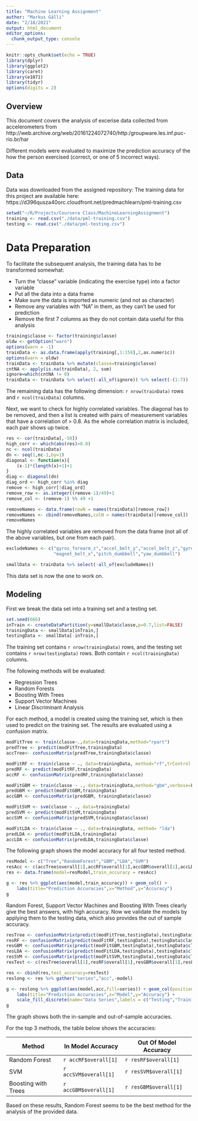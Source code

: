 ```yaml
---
title: "Machine Learning Assignment"
author: "Markus Gälli"
date: "2/18/2021"
output: html_document
editor_options: 
  chunk_output_type: console
---
```


```r
knitr::opts_chunk$set(echo = TRUE)
library(dplyr)
library(ggplot2)
library(caret)
library(e1071)
library(tidyr)
options(digits = 2)
```

## Overview

This document covers the analysis of excerise data collected from accelerometers from http://web.archive.org/web/20161224072740/http:/groupware.les.inf.puc-rio.br/har

Different models were evaluated to maximize the prediction accuracy of the how the person exercised (correct, or one of 5 incorrect ways).

## Data
 
Data was downloaded from the assigned repository:
The training data for this project are available here:
https://d396qusza40orc.cloudfront.net/predmachlearn/pml-training.csv



```r
setwd("~/R/Projects/Coursera Class/MachineLearningAssignment")
training <- read.csv("./data/pml-training.csv")
testing <- read.csv("./data/pml-testing.csv")
```

# Data Preparation
To facilitate the subsequent analysis, the training data has to be transformed somewhat:

- Turn the "classe" variable (indicating the exercise type) into a factor variable
- Put all the data into a data frame
- Make sure the data is imported as numeric (and not as character)
- Remove any variables with "NA" in them, as they can't be used for prediction
- Remove the first 7 columns as they do not contain data useful for this analysis

```r
training$classe <- factor(training$classe)
oldw <- getOption("warn")
options(warn = -1)
trainData <- as.data.frame(apply(training[,1:159],2,as.numeric))
options(warn = oldw)
trainData <- trainData %>% mutate(classe=training$classe)
cntNA <- apply(is.na(trainData), 2, sum)
ignore=which(cntNA != 0)
trainData <- trainData %>% select(-all_of(ignore)) %>% select(-(1:7))
```

The remaining data has the following dimension: `r nrow(trainData)` rows and `r ncol(trainData)` columns.

Next, we want to check for highly correlated variables. The diagonal has to be removed, and then a list is created with pairs of measurement variables that have a correlation of > 0.8. As the whole correlation matrix is included, each pair shows up twice.

```r
res <- cor(trainData[,-50])
high_corr <- which(abs(res)>0.8)
nc <- ncol(trainData)
dn <- seq(1,nc-1,by=1)
diagonal <- function(x){
    (x-1)*(length(x)+1)+1
}
diag <- diagonal(dn)
diag_ord <- high_corr %in% diag
remove <- high_corr[!diag_ord]
remove_row <- as.integer((remove-1)/49)+1
remove_col <- (remove-1) %% 49 +1

removeNames <- data.frame(rowN = names(trainData)[remove_row])
removeNames <- cbind(removeNames,colN = names(trainData)[remove_col])
removeNames
```

The highly correlated variables are removed from the data frame (not all of the above variables, but one from each pair).

```r
excludeNames <- c("gyros_forearm_z","accel_belt_y","accel_belt_z","gyros_dumbbell_x","gyros_arm_y","magnet_arm_x","magnet_arm_z",
                  "magnet_belt_x","pitch_dumbbell","yaw_dumbbell")

smallData <- trainData %>% select(-all_of(excludeNames))

```

This data set is now the one to work on.

## Modeling

First we break the data set into a training set and a testing set.

```r
set.seed(666)
inTrain <- createDataPartition(y=smallData$classe,p=0.7,list=FALSE)
trainingData <- smallData[inTrain,]
testingData <- smallData[-inTrain,]

```

The training set contains `r nrow(trainingData)` rows, and the testing set contains `r nrow(testingData)` rows. Both contain `r ncol(trainingData)` columns.

The following methods will be evaluated:

- Regression Trees
- Random Forests
- Boosting With Trees
- Support Vector Machines
- Linear Discriminant Analysis

For each method, a model is created using the training set, which is then used to predict on the training set. The results are evaluated using a confusion matrix.

```r
modFitTree <- train(classe~.,data=trainingData,method="rpart")
predTree <- predict(modFitTree,trainingData)
accTree<- confusionMatrix(predTree,trainingData$classe)

```

```r
modFitRF <- train(classe ~ ., data=trainingData, method="rf",trControl = trainControl(method="cv"),number=3)
predRF <- predict(modFitRF,trainingData)
accRF <- confusionMatrix(predRF,trainingData$classe)
```

```r
modFitGBM <- train(classe ~ ., data=trainingData,method="gbm",verbose=FALSE)
predGBM <- predict(modFitGBM,trainingData)
accGBM <- confusionMatrix(predGBM, trainingData$classe)
```

```r
modFitSVM <- svm(classe ~ ., data=trainingData)
predSVM <- predict(modFitSVM,trainingData)
accSVM <- confusionMatrix(predSVM,trainingData$classe)
```

```R
modFitLDA <- train(classe ~ ., data=trainingData, method= "lda")
predLDA <- predict(modFitLDA,trainingData)
accLDA <- confusionMatrix(predLDA,trainingData$classe)
```


The following graph shows the model accuracy for all four tested method.
```r
resModel <- c("Tree","RandomForest","GBM","LDA","SVM") 
resAcc <- c(accTree$overall[1],accRF$overall[1],accGBM$overall[1],accLDA$overall[1],accSVM$overall[1])
res <- data.frame(model=resModel,train_accuracy = resAcc)

g <- res %>% ggplot(aes(model,train_accuracy)) + geom_col() + 
    labs(title="Prediction Accuracies",x="Method",y="Accuracy") 
g
```

Random Forest, Support Vector Machines and Boosting WIth Trees clearly give the best answers, with high accuracy.
Now we validate the models by applying them to the testing data, which also provides the out of sample accuracy.

```r
resTree <- confusionMatrix(predict(modFitTree,testingData),testingData$classe)
resRF <- confusionMatrix(predict(modFitRF,testingData),testingData$classe)
resGBM <- confusionMatrix(predict(modFitGBM,testingData),testingData$classe)
resLDA <- confusionMatrix(predict(modFitLDA,testingData),testingData$classe)
resSVM <- confusionMatrix(predict(modFitSVM,testingData),testingData$classe)
resTest <- c(resTree$overall[1],resRF$overall[1],resGBM$overall[1],resLDA$overall[1],resSVM$overall[1])

res <- cbind(res,test_accuracy=resTest)
reslong <- res %>% gather("series","acc",-model)

g <- reslong %>% ggplot(aes(model,acc,fill=series)) + geom_col(position="dodge") + 
    labs(title="Prediction Accuracies",x="Model",y="Accuracy") + 
    scale_fill_discrete(name="Data Series",labels = c("Testing","Training"))
g
```

The graph shows both the in-sample and out-of-sample accuracies.



For the top 3 methods, the table below shows the accuracies:

Method        | In Model Accuracy | Out Of Model Accuracy
--------------|-------------------|----------------------
Random Forest | `r accRF$overall[1]` | `r resRF$overall[1]`
SVM           | `r accSVM$overall[1]`| `r resSVM$overall[1]`
Boosting with Trees | `r accGBM$overall[1]` | `r resGBM$overall[1]`

Based on these results, Random Forest seems to be the best method for the analysis of the provided data.

